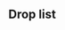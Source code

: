 ==Drop list==
{{Map/Drops
|regular = true
|no_legend = true
|filter_button = true
|nodes = B,D,E,G,K
|boss = K
|Akatsuki:B/{S:0.98%  A:0.72%}, D/{S:1.01%  A:0.72%}, E/{S:1.01%  A:0.71%}, G/{S:0.97%  A:0.69%}
|Aoba:B/{S:0.99%  A:0.63%}, D/{S:1.05%  A:0.60%}, E/{S:1.08%}, G/{S:0.94%  A:0.22%}, K/{B:1.80%}
|Arare:B/{S:0.98%  A:0.73%}, D/{S:0.99%  A:0.77%}, E/{S:1.06%  A:0.88%}, G/{S:1.05%  A:0.88%}
|Arashio:B/{S:1.00%  A:0.73%}, D/{S:0.99%  A:0.75%}, E/{S:1.04%  A:0.82%}, G/{S:1.01%  A:0.72%}
|Ashigara:B/{S:1.98%}, D/{S:2.02%}, E/{S:1.45%}, G/{S:2.10%}, K/{S:7.16%  A:8.76%  B:3.20%}
|Atago:B/{S:0.98%}, D/{S:0.99%}, E/{S:0.76%}, G/{S:0.97%}, K/{S:3.56%  A:5.52%  B:3.62%}
|Chikuma:B/{S:0.99%}, D/{S:1.00%}, G/{S:0.94%}, K/{S:5.35%  A:3.10%}
|Chitose:K/{S:1.87%  A:1.76%  B:1.78%}
|Chiyoda:K/{S:1.83%  A:1.72%  B:1.72%}
|Choukai:B/{S:0.97%}, D/{S:1.09%}, E/{S:0.99%}, G/{S:1.04%}, K/{S:5.42%  A:7.24%  B:3.52%}
|Fubuki:B/{S:0.99%}, D/{S:1.03%}, G/{S:0.76%}
|Fumizuki:B/{A:0.72%  B:0.64%}, D/{A:0.71%  B:0.46%}, E/{S:0.27%  A:0.75%  B:0.56%}, G/{A:0.77%  B:0.88%}
|Furutaka:B/{S:0.99%}, D/{S:1.00%}, E/{S:1.02%}, G/{S:1.04%}, K/{B:1.78%}
|Fusou:K/{S:5.33%  A:1.75%}
|Haguro:B/{S:1.96%}, D/{S:1.99%}, E/{S:1.46%}, G/{S:2.10%}, K/{S:5.52%  A:4.61%  B:1.86%}
|Hamakaze:K/{S:0.79%}
|Hatsuharu:B/{S:0.98%  A:0.73%}, D/{S:1.02%  A:0.68%}, E/{S:1.03%  A:0.75%}, G/{S:1.14%  A:0.79%}
|Hatsushimo:B/{S:0.99%  A:0.71%}, D/{S:1.04%  A:0.77%}, E/{S:1.03%  A:0.79%}, G/{S:0.96%  A:0.86%}
|Hatsuyuki:B/{A:0.70%  B:0.69%}, D/{A:0.70%  B:0.82%}, E/{S:0.98%  A:0.71%}, G/{S:0.08%  A:0.72%  B:0.88%}
|Hibiki:B/{S:0.61%  A:0.72%  B:0.45%}, D/{S:0.62%  A:0.72%  B:0.34%}, E/{S:1.02%  A:0.74%}, G/{S:1.02%  A:0.82%}
|Hiei:K/{S:1.78%}
|Hiyou:K/{S:2.19%  A:3.35%  B:3.56%}
|Ikazuchi:B/{S:0.27%  A:0.72%  B:0.65%}, D/{S:0.31%  A:0.90%  B:0.64%}, E/{S:1.02%  A:0.82%}, G/{S:0.83%  A:0.77%  B:0.34%}
|Inazuma:B/{A:0.74%  B:0.70%}, D/{A:0.68%  B:0.67%}, E/{S:1.01%  A:0.69%}, G/{S:0.55%  A:0.74%  B:0.52%}
|Ise:K/{S:1.84%  A:1.50%}
|Isonami:B/{A:0.72%  B:0.69%}, D/{A:0.79%  B:0.75%}, E/{S:1.04%  A:0.71%}, G/{A:0.72%  B:0.94%}
|Isuzu:B/{S:0.98%  A:0.73%}, D/{S:1.05%  A:0.72%}, E/{S:1.02%  A:0.37%}, G/{S:1.09%  A:0.70%}, K/{B:3.61%}
|Jintsuu:B/{S:0.98%  A:0.71%}, D/{S:1.02%  A:0.72%}, E/{S:1.04%}, G/{S:1.04%  A:0.83%}, K/{B:3.58%}
|Junyou:B/{S:0.36%}, D/{S:0.38%}, K/{S:1.99%  A:3.71%  B:3.49%}
|Kaga:K/{S:1.32%}
|Kagerou:B/{S:0.99%  A:0.75%}, D/{S:1.03%  A:0.86%}, E/{S:1.00%}, G/{S:1.07%  A:0.36%}
|Kako:B/{S:1.98%  A:1.10%}, D/{S:2.10%  A:1.05%}, E/{S:2.05%  A:0.59%}, G/{S:2.01%  A:0.76%}, K/{S:1.75%  A:1.77%  B:3.27%}
|Kasumi:B/{S:0.99%  A:0.72%}, D/{S:0.99%  A:0.79%}, E/{S:1.04%  A:0.78%}, G/{S:1.02%  A:0.76%}
|Kikuzuki:B/{A:0.72%  B:0.68%}, D/{A:0.76%  B:0.85%}, E/{A:0.75%  B:0.56%}, G/{A:0.86%  B:0.77%}
|Kirishima:K/{S:1.77%  A:1.74%}
|Kisaragi:B/{A:0.74%  B:0.69%}, D/{A:0.83%  B:0.93%}, E/{S:0.64%  A:0.64%  B:0.38%}, G/{A:0.89%  B:0.86%}
|Kiso:K/{B:3.75%}
|Kitakami:K/{S:1.06%  A:1.74%  B:0.90%}
|Kongou:K/{S:1.79%}
|Kuma:K/{B:1.85%}
|Kuroshio:B/{S:1.98%  A:1.46%}, D/{S:2.11%  A:1.50%}, E/{S:2.04%  A:0.71%}, G/{S:1.97%  A:1.57%}
|Maya:B/{S:0.98%}, D/{S:1.02%}, E/{S:1.05%}, G/{S:1.03%}, K/{S:3.50%  A:5.79%  B:3.61%}
|Michishio:B/{S:0.98%  A:0.72%}, D/{S:1.06%  A:0.72%}, E/{S:1.05%  A:0.67%}, G/{S:1.04%  A:0.76%}
|Mikazuki:B/{A:0.71%  B:0.69%}, D/{A:0.77%  B:0.90%}, E/{A:0.80%  B:0.80%}, G/{A:0.74%  B:0.80%}
|Miyuki:B/{A:0.73%  B:0.71%}, D/{A:0.73%  B:0.80%}, E/{S:1.06%  A:0.76%}, G/{S:0.02%  A:0.81%  B:0.88%}
|Mochizuki:B/{A:0.73%  B:0.68%}, D/{A:0.77%  B:0.67%}, E/{A:0.80%  B:0.68%}, G/{A:0.89%  B:0.92%}
|Mogami:B/{S:0.98%}, D/{S:1.01%}, E/{S:1.02%}, G/{S:0.96%}, K/{S:1.82%  A:3.46%  B:1.82%}
|Murakumo:B/{A:0.72%  B:0.69%}, D/{A:0.85%  B:0.69%}, E/{S:1.02%  A:0.72%}, G/{A:0.77%  B:0.73%}
|Murasame:B/{S:0.98%  A:0.72%}, D/{S:1.06%  A:0.80%}, E/{S:1.00%  A:0.72%}, G/{S:1.03%  A:0.81%}
|Myoukou:B/{S:0.99%}, D/{S:1.10%}, G/{S:0.99%}, K/{S:1.83%  A:5.32%  B:3.61%}
|Nachi:B/{S:2.00%}, D/{S:2.13%}, E/{S:1.00%}, G/{S:2.18%}, K/{S:5.41%  A:8.92%  B:3.47%}
|Nagatsuki:B/{A:0.72%  B:0.72%}, D/{A:0.79%  B:0.54%}, E/{A:0.77%  B:0.82%}, G/{A:0.76%  B:0.79%}
|Naka:B/{S:0.98%  A:0.70%}, D/{S:1.04%  A:0.71%}, E/{S:1.04%}, G/{S:1.05%  A:0.77%}, K/{B:3.33%}
|Natori:B/{S:0.98%  A:0.72%}, D/{S:1.01%  A:0.71%}, E/{S:1.01%  A:0.54%}, G/{S:1.03%  A:0.76%}, K/{B:3.42%}
|Nenohi:B/{S:1.00%  A:0.68%}, D/{S:1.08%  A:0.79%}, E/{S:1.02%  A:0.75%}, G/{S:1.09%  A:0.80%}
|Ooshio:B/{S:0.99%  A:0.73%}, D/{S:1.06%  A:0.76%}, E/{S:1.03%  A:0.77%}, G/{S:0.98%  A:0.83%}
|Ryuujou:B/{S:0.71%}, D/{S:0.77%}, G/{S:0.21%}, K/{S:1.88%  A:3.39%  B:5.37%}
|Samidare:B/{S:1.00%  A:0.72%}, D/{S:1.05%  A:0.77%}, E/{S:1.02%  A:0.70%}, G/{S:1.09%  A:0.89%}
|Satsuki:B/{A:0.73%  B:0.67%}, D/{A:0.77%  B:0.82%}, E/{S:0.26%  A:0.74%  B:0.45%}, G/{A:0.85%  B:0.80%}
|Sendai:B/{S:1.97%  A:0.72%}, D/{S:2.07%  A:0.71%}, E/{S:1.03%}, G/{S:1.48%  A:0.77%}, K/{B:1.90%}
|Shigure:B/{S:0.98%  A:0.73%}, D/{S:1.00%  A:0.87%}, E/{S:1.00%  A:0.73%}, G/{S:1.02%  A:0.83%}
|Shikinami:B/{A:0.72%  B:0.68%}, D/{A:0.74%  B:0.75%}, E/{S:0.64%  A:0.69%  B:0.33%}, G/{A:0.68%  B:0.73%}
|Shiranui:B/{S:1.97%  A:1.43%}, D/{S:2.10%  A:1.56%}, E/{S:2.10%  A:0.71%}, G/{S:2.10%  A:1.43%}
|Shirayuki:B/{A:0.72%  B:0.69%}, D/{A:0.81%  B:0.77%}, E/{S:1.03%  A:0.75%}, G/{S:0.37%  A:0.79%  B:0.52%}
|Shouhou:B/{S:0.98%}, D/{S:1.03%}, E/{S:1.04%}, G/{S:0.94%}, K/{S:4.32%  A:3.66%  B:4.67%}
|Souryuu:K/{S:1.50%}
|Takao:B/{S:0.98%}, D/{S:1.03%}, E/{S:0.76%}, G/{S:1.04%}, K/{S:3.58%  A:5.55%  B:1.67%}
|Tama:K/{B:3.44%}
|Tatsuta:B/{S:0.98%  A:0.75%}, D/{S:1.01%  A:0.63%}, E/{S:1.00%  A:0.69%}, G/{S:1.09%  A:0.72%}
|Tenryuu:B/{S:0.98%  A:0.69%}, D/{S:0.94%  A:0.84%}, E/{S:1.07%  A:0.78%}, G/{S:0.98%  A:0.80%}
|Tone:B/{S:0.98%}, D/{S:1.02%}, G/{S:0.95%}, K/{S:5.46%  A:2.48%}
|Wakaba:B/{S:0.98%  A:0.74%}, D/{S:0.99%  A:0.78%}, E/{S:1.03%  A:0.74%}, G/{S:0.93%  A:0.79%}
|Yamashiro:K/{S:5.40%  A:1.69%}
|Yayoi:K/{S:2.91%}
|Yura:B/{S:0.98%  A:0.72%}, D/{S:0.98%  A:0.82%}, E/{S:1.04%  A:0.30%}, G/{S:1.00%  A:0.83%}, K/{A:0.56%  B:7.37%}
|Yuudachi:B/{S:0.98%  A:0.72%}, D/{S:1.02%  A:0.82%}, E/{S:0.98%  A:0.72%}, G/{S:1.12%  A:0.81%}
}}